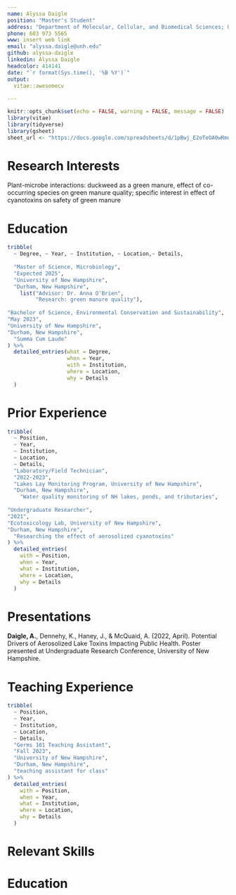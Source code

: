 ```yaml
---
name: Alyssa Daigle
position: "Master's Student"
address: "Department of Molecular, Cellular, and Biomedical Sciences; University of New Hampshire"
phone: 603 973 5565
www: insert web link
email: "alyssa.daigle@unh.edu"
github: alyssa-daigle
linkedin: Alyssa Daigle
headcolor: 414141
date: "`r format(Sys.time(), '%B %Y')`"
output:
  vitae::awesomecv
  
---
```


```r
knitr::opts_chunk$set(echo = FALSE, warning = FALSE, message = FALSE)
library(vitae)
library(tidyverse)
library(gsheet)
sheet_url <- "https://docs.google.com/spreadsheets/d/1pBwj_E2oTeOA0wRmqS0nxHKdIJkeSI-4U3SxY4tMPng/edit?usp=sharing"
```

# Research Interests 

Plant-microbe interactions: duckweed as a green manure, effect of co-occurring species on green manure quality; specific interest in effect of cyanotoxins on safety of green manure

# Education 

``` r
tribble(
  ~ Degree, ~ Year, ~ Institution, ~ Location,~ Details,
  
  "Master of Science, Microbiology", 
  "Expected 2025", 
  "University of New Hampshire", 
  "Durham, New Hampshire",
    list("Advisor: Dr. Anna O'Brien", 
         "Research: green manure quality"),
  
"Bachelor of Science, Environmental Conservation and Sustainability",
"May 2023",
"University of New Hampshire",
"Durham, New Hampshire",
  "Summa Cum Laude"
) %>%
  detailed_entries(what = Degree, 
                   when = Year, 
                   with = Institution, 
                   where = Location, 
                   why = Details
  )
```

# Prior Experience

```r
tribble(
  ~ Position,
  ~ Year,
  ~ Institution,
  ~ Location,
  ~ Details,
  "Laboratory/Field Technician",
  "2022-2023",
  "Lakes Lay Monitoring Program, University of New Hampshire",
  "Durham, New Hampshire",
    "Water quality monitoring of NH lakes, ponds, and tributaries",
  
"Undergraduate Researcher",
"2021",
"Ecotoxicology Lab, University of New Hampshire",
"Durham, New Hampshire",
  "Researching the effect of aerosolized cyanotoxins"
) %>%
  detailed_entries(
    with = Position,
    when = Year,
    what = Institution,
    where = Location,
    why = Details
  )
```

# Presentations
**Daigle, A.**, Dennehy, K., Haney, J., & McQuaid, A. (2022, April). Potential Drivers of Aerosolized Lake Toxins Impacting Public Health. Poster presented at Undergraduate Research Conference, University of New Hampshire.  
 

# Teaching Experience
``` r
tribble(
  ~ Position,
  ~ Year,
  ~ Institution,
  ~ Location,
  ~ Details,
  "Germs 101 Teaching Assistant",
  "Fall 2023",
  "University of New Hampshire",
  "Durham, New Hampshire",
  "teaching assistant for class"
) %>%
  detailed_entries(
    with = Position,
    when = Year,
    what = Institution,
    where = Location,
    why = Details
  )
```

# Relevant Skills


# Education 

<!-- # ``` {r education} -->
<!-- # Education <- gsheet::gsheet2tbl(sheet_url, sheet="Education") %>% -->
<!-- #   vitae::detailed_entries(what = Degree, -->
<!-- #                           when = Year, -->
<!-- #                           with = Institution,  -->
<!-- #                           where = Location,  -->
<!-- #                           why = Details) -->
<!-- #  -->